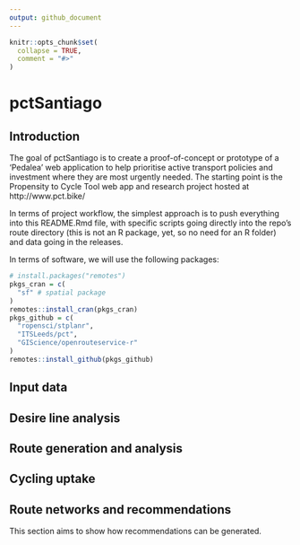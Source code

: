 ```yaml
---
output: github_document
---
```


<!-- README.md is generated from README.Rmd. Please edit that file -->

```r
knitr::opts_chunk$set(
  collapse = TRUE,
  comment = "#>"
)
```

# pctSantiago

## Introduction

The goal of pctSantiago is to create a proof-of-concept or prototype of a 'Pedalea' web application to help prioritise active transport policies and investment where they are most urgently needed.
The starting point is the Propensity to Cycle Tool web app and research project hosted at http://www.pct.bike/

In terms of project workflow, the simplest approach is to push everything into this README.Rmd file, with specific scripts going directly into the repo's route directory (this is not an R package, yet, so no need for an R folder) and data going in the releases.

In terms of software, we will use the following packages:

```r
# install.packages("remotes")
pkgs_cran = c(
  "sf" # spatial package
)
remotes::install_cran(pkgs_cran)
pkgs_github = c(
  "ropensci/stplanr",
  "ITSLeeds/pct",
  "GIScience/openrouteservice-r"
)
remotes::install_github(pkgs_github)
```

## Input data



## Desire line analysis


## Route generation and analysis




## Cycling uptake




## Route networks and recommendations

This section aims to show how recommendations can be generated.

